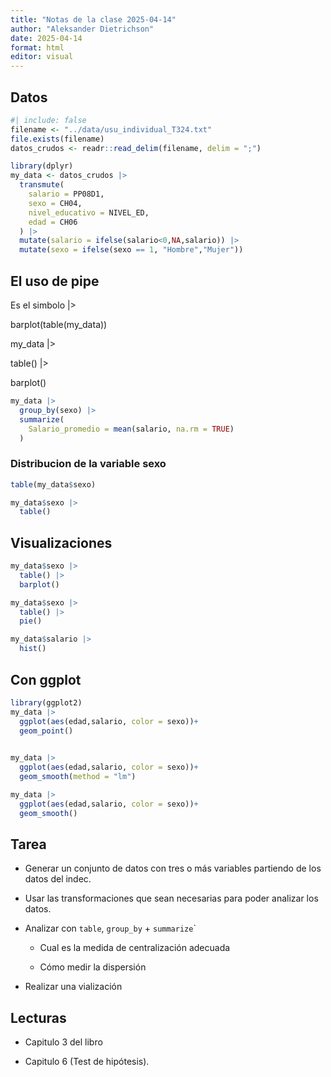 ```yaml
---
title: "Notas de la clase 2025-04-14"
author: "Aleksander Dietrichson"
date: 2025-04-14
format: html
editor: visual
---
```


## Datos

```r
#| include: false
filename <- "../data/usu_individual_T324.txt"
file.exists(filename)
datos_crudos <- readr::read_delim(filename, delim = ";")
```

```r
library(dplyr)
my_data <- datos_crudos |>  
  transmute(
    salario = PP08D1, 
    sexo = CH04,
    nivel_educativo = NIVEL_ED,
    edad = CH06
  ) |>
  mutate(salario = ifelse(salario<0,NA,salario)) |>
  mutate(sexo = ifelse(sexo == 1, "Hombre","Mujer"))
```

## El uso de pipe

Es el simbolo \|\>

barplot(table(my_data))

my_data \|\>

table() \|\>

barplot()

```r
my_data |>
  group_by(sexo) |>
  summarize(
    Salario_promedio = mean(salario, na.rm = TRUE)
  )
```

### Distribucion de la variable sexo

```r
table(my_data$sexo)
```

```r
my_data$sexo |>
  table()
```

## Visualizaciones

```r
my_data$sexo |>
  table() |>
  barplot()
```

```r
my_data$sexo |>
  table() |>
  pie()
```

```r
my_data$salario |>
  hist()
```

## Con ggplot

```r
library(ggplot2)
my_data |>
  ggplot(aes(edad,salario, color = sexo))+
  geom_point()
  
```

```r
my_data |>
  ggplot(aes(edad,salario, color = sexo))+
  geom_smooth(method = "lm")
```

```r
my_data |>
  ggplot(aes(edad,salario, color = sexo))+
  geom_smooth()
```

## Tarea

-   Generar un conjunto de datos con tres o más variables partiendo de los datos del indec.

-   Usar las transformaciones que sean necesarias para poder analizar los datos.

-   Analizar con `table`, `group_by` + `summarize`\`

    -   Cual es la medida de centralización adecuada

    -   Cómo medir la dispersión

-   Realizar una vialización

## Lecturas

-   Capitulo 3 del libro

-   Capitulo 6 (Test de hipótesis).
